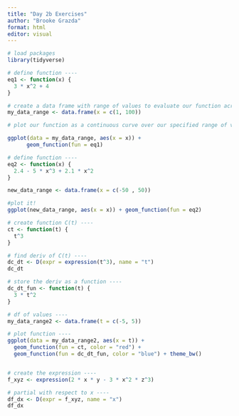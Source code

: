 ```yaml
---
title: "Day 2b Exercises"
author: "Brooke Grazda"
format: html
editor: visual
---
```


```r
# load packages
library(tidyverse)

# define function ----
eq1 <- function(x) {
  3 * x^2 + 4
}

# create a data frame with range of values to evaluate our function across ----
my_data_range <- data.frame(x = c(1, 100))

# plot our function as a continuous curve over our specified range of values in our data frame

ggplot(data = my_data_range, aes(x = x)) +
      geom_function(fun = eq1)
```

```r
# define function ----
eq2 <- function(x) {
  2.4 - 5 * x^3 + 2.1 * x^2
}

new_data_range <- data.frame(x = c(-50 , 50))

#plot it!
ggplot(new_data_range, aes(x = x)) + geom_function(fun = eq2)
```

```r
# create function C(t) ----
ct <- function(t) {
  t^3
}

# find deriv of C(t) ----
dc_dt <- D(expr = expression(t^3), name = "t")
dc_dt

# store the deriv as a function ----
dc_dt_fun <- function(t) {
  3 * t^2
}

# df of values ----
my_data_range2 <- data.frame(t = c(-5, 5))

# plot function ----
ggplot(data = my_data_range2, aes(x = t)) +
  geom_function(fun = ct, color = "red") +
  geom_function(fun = dc_dt_fun, color = "blue") + theme_bw()

```

```r
```


```r
# create the expression ----
f_xyz <- expression(2 * x * y - 3 * x^2 * z^3)

# partial with respect to x ----
df_dx <- D(expr = f_xyz, name = "x")
df_dx


```






